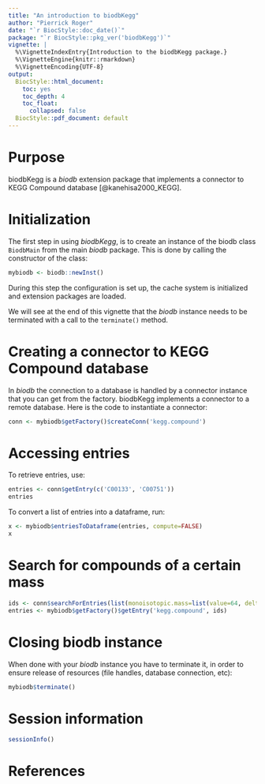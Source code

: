 ```yaml
---
title: "An introduction to biodbKegg"
author: "Pierrick Roger"
date: "`r BiocStyle::doc_date()`"
package: "`r BiocStyle::pkg_ver('biodbKegg')`"
vignette: |
  %\VignetteIndexEntry{Introduction to the biodbKegg package.}
  %\VignetteEngine{knitr::rmarkdown}
  %\VignetteEncoding{UTF-8}
output:
  BiocStyle::html_document:
    toc: yes
    toc_depth: 4
    toc_float:
      collapsed: false
  BiocStyle::pdf_document: default
---
```


# Purpose

biodbKegg is a *biodb* extension package that implements a connector to
KEGG Compound database [@kanehisa2000_KEGG].

# Initialization

The first step in using *biodbKegg*, is to create an instance of the biodb
class `BiodbMain` from the main *biodb* package. This is done by calling the
constructor of the class:
```r
mybiodb <- biodb::newInst()
```
During this step the configuration is set up, the cache system is initialized
and extension packages are loaded.

We will see at the end of this vignette that the *biodb* instance needs to be
terminated with a call to the `terminate()` method.

# Creating a connector to KEGG Compound database

In *biodb* the connection to a database is handled by a connector instance that
you can get from the factory.
biodbKegg implements a connector to a remote database.
Here is the code to instantiate a connector:
```r
conn <- mybiodb$getFactory()$createConn('kegg.compound')
```

# Accessing entries

To retrieve entries, use:
```r
entries <- conn$getEntry(c('C00133', 'C00751'))
entries
```

To convert a list of entries into a dataframe, run:
```r
x <- mybiodb$entriesToDataframe(entries, compute=FALSE)
x
```

# Search for compounds of a certain mass

```r
ids <- conn$searchForEntries(list(monoisotopic.mass=list(value=64, delta=2.0)), max.results=10)
entries <- mybiodb$getFactory()$getEntry('kegg.compound', ids)
```

# Closing biodb instance

When done with your *biodb* instance you have to terminate it, in order to
ensure release of resources (file handles, database connection, etc):
```r
mybiodb$terminate()
```

# Session information

```r
sessionInfo()
```

# References
